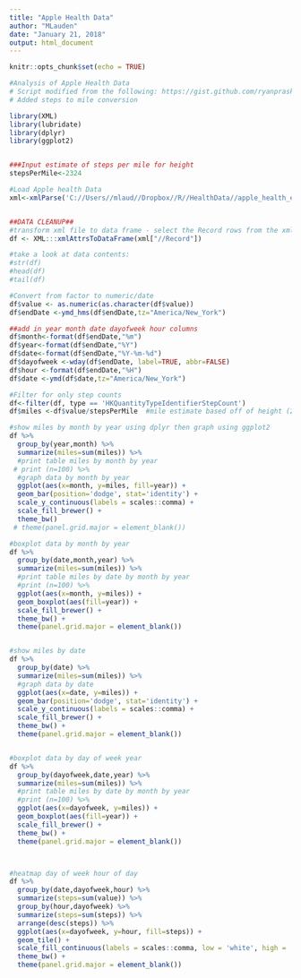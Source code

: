 ```yaml
---
title: "Apple Health Data"
author: "MLauden"
date: "January 21, 2018"
output: html_document
---
```


```r
knitr::opts_chunk$set(echo = TRUE)
```


```r

#Analysis of Apple Health Data
# Script modified from the following: https://gist.github.com/ryanpraski/ba9baee2583cfb1af88ca4ec62311a3d
# Added steps to mile conversion

library(XML)
library(lubridate)
library(dplyr)
library(ggplot2)


###Input estimate of steps per mile for height
stepsPerMile<-2324

#Load Apple health Data 
xml<-xmlParse('C://Users//mlaud//Dropbox//R//HealthData//apple_health_export//export.xml')


##DATA CLEANUP##
#transform xml file to data frame - select the Record rows from the xml file
df <- XML:::xmlAttrsToDataFrame(xml["//Record"])

#take a look at data contents:
#str(df)
#head(df)
#tail(df)

#Convert from factor to numeric/date
df$value <- as.numeric(as.character(df$value))
df$endDate <-ymd_hms(df$endDate,tz="America/New_York")

##add in year month date dayofweek hour columns
df$month<-format(df$endDate,"%m")
df$year<-format(df$endDate,"%Y")
df$date<-format(df$endDate,"%Y-%m-%d")
df$dayofweek <-wday(df$endDate, label=TRUE, abbr=FALSE)
df$hour <-format(df$endDate,"%H")
df$date <-ymd(df$date,tz="America/New_York")

#Filter for only step counts
df<-filter(df, type == 'HKQuantityTypeIdentifierStepCount')
df$miles <-df$value/stepsPerMile  #mile estimate based off of height (2324 steps per mile)

#show miles by month by year using dplyr then graph using ggplot2
df %>%
  group_by(year,month) %>%
  summarize(miles=sum(miles)) %>%
  #print table miles by month by year
 # print (n=100) %>%
  #graph data by month by year
  ggplot(aes(x=month, y=miles, fill=year)) + 
  geom_bar(position='dodge', stat='identity') +
  scale_y_continuous(labels = scales::comma) +
  scale_fill_brewer() +
  theme_bw() 
 # theme(panel.grid.major = element_blank())

#boxplot data by month by year
df %>%
  group_by(date,month,year) %>%
  summarize(miles=sum(miles)) %>%
  #print table miles by date by month by year
  #print (n=100) %>%
  ggplot(aes(x=month, y=miles)) + 
  geom_boxplot(aes(fill=year)) + 
  scale_fill_brewer() +
  theme_bw() +  
  theme(panel.grid.major = element_blank())


#show miles by date
df %>%
  group_by(date) %>%
  summarize(miles=sum(miles)) %>%
  #graph data by date
  ggplot(aes(x=date, y=miles)) + 
  geom_bar(position='dodge', stat='identity') +
  scale_y_continuous(labels = scales::comma) +
  scale_fill_brewer() +
  theme_bw() +
  theme(panel.grid.major = element_blank())


#boxplot data by day of week year
df %>%
  group_by(dayofweek,date,year) %>%
  summarize(miles=sum(miles)) %>%
  #print table miles by date by month by year
  #print (n=100) %>%
  ggplot(aes(x=dayofweek, y=miles)) + 
  geom_boxplot(aes(fill=year)) + 
  scale_fill_brewer() +
  theme_bw() +  
  theme(panel.grid.major = element_blank())



#heatmap day of week hour of day
df %>%
  group_by(date,dayofweek,hour) %>% 
  summarize(steps=sum(value)) %>% 
  group_by(hour,dayofweek) %>% 
  summarize(steps=sum(steps)) %>% 
  arrange(desc(steps)) %>%
  ggplot(aes(x=dayofweek, y=hour, fill=steps)) + 
  geom_tile() + 
  scale_fill_continuous(labels = scales::comma, low = 'white', high = 'red') +
  theme_bw() + 
  theme(panel.grid.major = element_blank())

```

